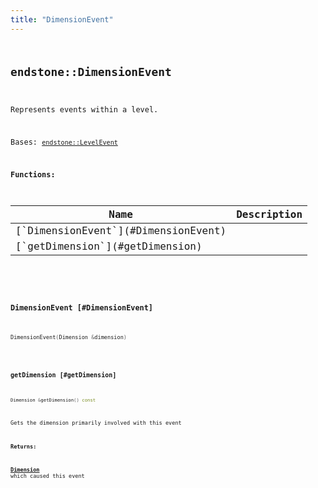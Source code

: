 ```yaml
---
title: "DimensionEvent"
---
```


## <code className="doc-symbol doc-symbol-class"/> endstone::DimensionEvent

Represents events within a level.


Bases: [`endstone::LevelEvent`](level_event)
















**Functions:**

<table>
<thead>
   <tr>
      <th>Name</th>
      <th>Description</th>
   </tr>
</thead>
<tbody>
<tr key="classendstone_1_1_dimension_event_1ad3a003262de859e49042454c65cfe383">
    <td>[`DimensionEvent`](#DimensionEvent)</td>
    <td></td>
</tr>
<tr key="classendstone_1_1_dimension_event_1ac6b765e364d4f1275335726bc8ba65f1">
    <td>[`getDimension`](#getDimension)</td>
    <td></td>
</tr>
</tbody>
</table>

### <code className="doc-symbol doc-symbol-function"/> DimensionEvent [#DimensionEvent]

```cpp
DimensionEvent(Dimension &dimension)
```
### <code className="doc-symbol doc-symbol-function"/> getDimension [#getDimension]

```cpp
Dimension &getDimension() const
```


Gets the dimension primarily involved with this event




**Returns:**

[**Dimension**](classendstone_1_1_dimension.md) which caused this event 





        